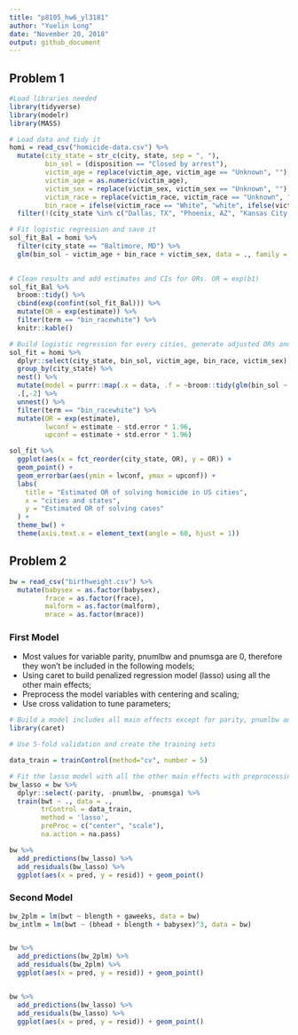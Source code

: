 ```yaml
---
title: "p8105_hw6_yl3181"
author: "Yuelin Long"
date: "November 20, 2018"
output: github_document
---
```



## Problem 1

```r
#Load libraries needed
library(tidyverse)
library(modelr)
library(MASS)
```



```r
# Load data and tidy it
homi = read_csv("homicide-data.csv") %>% 
  mutate(city_state = str_c(city, state, sep = ", "), 
         bin_sol = (disposition == "Closed by arrest"),
         victim_age = replace(victim_age, victim_age == "Unknown", ""),
         victim_age = as.numeric(victim_age),
         victim_sex = replace(victim_sex, victim_sex == "Unknown", ""),
         victim_race = replace(victim_race, victim_race == "Unknown", ""),
         bin_race = ifelse(victim_race == "White", "white", ifelse(victim_race == "", "","nonWhite"))) %>% 
  filter(!(city_state %in% c("Dallas, TX", "Phoenix, AZ", "Kansas City, MO", "Tulsa, AL"))) 

```

```r
# Fit logistic regression and save it
sol_fit_Bal = homi %>% 
  filter(city_state == "Baltimore, MD") %>% 
  glm(bin_sol ~ victim_age + bin_race + victim_sex, data = ., family = binomial())

  
# Clean results and add estimates and CIs for ORs. OR = exp(b1)
sol_fit_Bal %>% 
  broom::tidy() %>% 
  cbind(exp(confint(sol_fit_Bal))) %>% 
  mutate(OR = exp(estimate)) %>% 
  filter(term == "bin_racewhite") %>% 
  knitr::kable()
```

```r
# Build logistic regression for every cities, generate adjusted ORs and CIs.
sol_fit = homi %>%
  dplyr::select(city_state, bin_sol, victim_age, bin_race, victim_sex) %>% 
  group_by(city_state) %>% 
  nest() %>% 
  mutate(model = purrr::map(.x = data, .f = ~broom::tidy(glm(bin_sol ~ ., data = .x, family = binomial())))) %>% 
  .[,-2] %>% 
  unnest() %>% 
  filter(term == "bin_racewhite") %>% 
  mutate(OR = exp(estimate),
         lwconf = estimate - std.error * 1.96,
         upconf = estimate + std.error * 1.96)

sol_fit %>% 
  ggplot(aes(x = fct_reorder(city_state, OR), y = OR)) + 
  geom_point() + 
  geom_errorbar(aes(ymin = lwconf, ymax = upconf)) +
  labs(
    title = "Estimated OR of solving homicide in US cities",
    x = "cities and states",
    y = "Estimated OR of solving cases"
  ) + 
  theme_bw() +
  theme(axis.text.x = element_text(angle = 60, hjust = 1))
```


## Problem 2

```r
bw = read_csv("birthweight.csv") %>% 
  mutate(babysex = as.factor(babysex),
         frace = as.factor(frace),
         malform = as.factor(malform),
         mrace = as.factor(mrace))
```



### First Model

+ Most values for variable parity, pnumlbw and pnumsga are 0, therefore they won't be included in the following models;
+ Using caret to build penalized regression model (lasso) using all the other main effects;
+ Preprocess the model variables with centering and scaling;
+ Use cross validation to tune parameters;

```r
# Build a model includes all main effects except for parity, pnumlbw and pnumsga with caret
library(caret)

# Use 5-fold validation and create the training sets

data_train = trainControl(method="cv", number = 5)

# Fit the lasso model with all the other main effects with preprocessing and cv
bw_lasso = bw %>% 
  dplyr::select(-parity, -pnumlbw, -pnumsga) %>% 
  train(bwt ~ ., data = .,
        trControl = data_train,
        method = 'lasso',
        preProc = c("center", "scale"),
        na.action = na.pass)

bw %>% 
  add_predictions(bw_lasso) %>% 
  add_residuals(bw_lasso) %>% 
  ggplot(aes(x = pred, y = resid)) + geom_point()
```


### Second Model

```r
bw_2plm = lm(bwt ~ blength + gaweeks, data = bw)
bw_intlm = lm(bwt ~ (bhead + blength + babysex)^3, data = bw)


bw %>% 
  add_predictions(bw_2plm) %>% 
  add_residuals(bw_2plm) %>% 
  ggplot(aes(x = pred, y = resid)) + geom_point()


bw %>% 
  add_predictions(bw_lasso) %>% 
  add_residuals(bw_lasso) %>% 
  ggplot(aes(x = pred, y = resid)) + geom_point()

```

